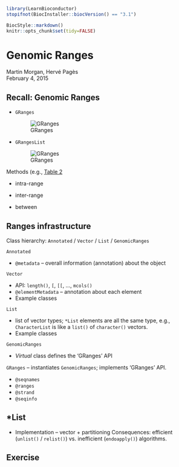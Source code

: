 <!--
%\VignetteIndexEntry{01.2 Genomic Ranges}
%\VignettePackage{UseBioconductor}
%\VignetteEngine{knitr::knitr}
-->

```r
library(LearnBioconductor)
stopifnot(BiocInstaller::biocVersion() == "3.1")
```

```r
BiocStyle::markdown()
knitr::opts_chunk$set(tidy=FALSE)
```

# Genomic Ranges

Martin Morgan, Herv&eacute; Pag&egrave;s<br/>
February 4, 2015

## Recall: Genomic Ranges

- `GRanges`

  ![GRanges](our_figures/GRanges.png)

- `GRangesList`

  ![GRanges](our_figures/GRangesList.png)

Methods (e.g., [Table 2](http://bioconductor.org/help/course-materials/2014/SeattleFeb2014/Ranges.pdf)

- intra-range

- inter-range

- between

## Ranges infrastructure

Class hierarchy: `Annotated` / `Vector` / `List` / `GenomicRanges`

`Annotated`

- `@metadata` -- overall information (annotation) about the object

`Vector`

- API: `length()`, `[`, `[[`, ..., `mcols()`
- `@elementMetadata` -- annotation about each element
- Example classes

`List`

- list of vector types; `*List` elements are all the same type,
  e.g., `CharacterList` is like a `list()` of `character()` vectors.
- Example classes

`GenomicRanges`

- _Virtual_ class defines the 'GRanges' API

`GRanges` -- instantiates `GenomicRanges`; implements 'GRanges' API.

- `@seqnames`
- `@ranges`
- `@strand`
- `@seqinfo`

## *List

- Implementation -- vector + partitioning Consequences: efficient
  (`unlist()` / `relist()`) vs. inefficient (`endoapply()`)
  algorithms.

## Exercise